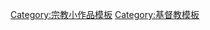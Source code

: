 {{asbox
|image=Cruz template.svg
|category=基督教小作品
|name=Template:Christianity-stub
|subject=與[[基督教]]相關的
}}<noinclude>
[[Category:宗教小作品模板]]
[[Category:基督教模板]]</noinclude>
